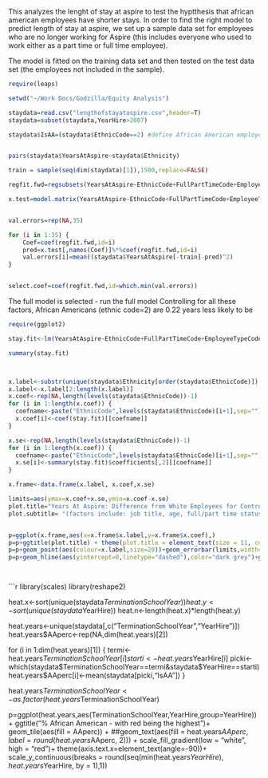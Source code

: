This analyzes the lenght of stay at aspire to test the hyptthesis that african american employees have shorter stays. In order to find the right model to predict length of stay at aspire, we set up a sample data set for employees who are no longer working for Aspire (this includes everyone who used to work either as a part time or full time employee). 

The model is fitted on the training data set and then tested on the test data set (the employees not included in the sample).


```{r}
require(leaps)

setwd("~/Work Docs/Godzilla/Equity Analysis")

staydata=read.csv("lengthofstayataspire.csv",header=T)
staydata=subset(staydata,YearHire>2007)

staydata$IsAA=(staydata$EthnicCode==2) #define African American employees


pairs(staydata$YearsAtAspire~staydata$Ethnicity)

train = sample(seq(dim(staydata)[1]),1500,replace=FALSE)

regfit.fwd=regsubsets(YearsAtAspire~EthnicCode+FullPartTimeCode+EmployeeTypeCode+JobGroup+Age+SchoolYearHire,data=staydata[train,],nvmax=35,method="forward")

x.test=model.matrix(YearsAtAspire~EthnicCode+FullPartTimeCode+EmployeeTypeCode+JobGroup+Age+SchoolYearHire,data=staydata[-train,])#create the test set for college


val.errors=rep(NA,35)

for (i in 1:35) {
    Coef=coef(regfit.fwd,id=i)
    pred=x.test[,names(Coef)]%*%coef(regfit.fwd,id=i)
    val.errors[i]=mean((staydata$YearsAtAspire[-train]-pred)^2)
}


select.coef=coef(regfit.fwd,id=which.min(val.errors))
```

The full model is selected - run the full model 
Controlling for all these factors, African Americans (ethnic code=2) are 0.22 years less likely to be 


```{r}
require(ggplot2)

stay.fit<-lm(YearsAtAspire~EthnicCode+FullPartTimeCode+EmployeeTypeCode+JobGroup+SchoolYearHire+Age,data=staydata)

summary(stay.fit)



x.label<-substr(unique(staydata$Ethnicity[order(staydata$EthnicCode)]),1,16)
x.label<-x.label[2:length(x.label)]
x.coef<-rep(NA,length(levels(staydata$EthnicCode))-1)
for (i in 1:length(x.coef)) {
  coefname<-paste("EthnicCode",levels(staydata$EthnicCode)[i+1],sep="")
  x.coef[i]<-coef(stay.fit)[[coefname]]
}

x.se<-rep(NA,length(levels(staydata$EthnicCode))-1)
for (i in 1:length(x.coef)) {
  coefname<-paste("EthnicCode",levels(staydata$EthnicCode)[i+1],sep="")
  x.se[i]<-summary(stay.fit)$coefficients[,2][[coefname]]
}

x.frame<-data.frame(x.label, x.coef,x.se)

limits=aes(ymax=x.coef+x.se,ymin=x.coef-x.se)
plot.title="Years At Aspire: Difference from White Employees for Controlling for Other Factors "
plot.subtitle= "(factors include: job title, age, full/part time status, year started)"


p=ggplot(x.frame,aes(x=x.frame$x.label,y=x.frame$x.coef),)
p=p+ggtitle(plot.title) + theme(plot.title = element_text(size = 11, colour = "black", vjust = 1))
p=p+geom_point(aes(colour=x.label,size=20))+geom_errorbar(limits,width=0.2)+theme(legend.position="none")+theme(axis.text.x=element_text(angle=-90))+xlab(" ") + ylab("residual difference in years") 
p=p+geom_hline(aes(yintercept=0,linetype="dashed"),color="dark grey")+geom_text(aes(0,0,label="White Employee Average",vjust=-1,hjust=-.5),color="dark grey",size=4)




```


```{r}
 library(scales)
library(reshape2)

heat.x<-sort(unique(staydata$TerminationSchoolYear))
heat.y<-sort(unique(staydata$YearHire))
heat.n<-length(heat.x)*length(heat.y)

heat.years<-unique(staydata[,c("TerminationSchoolYear","YearHire")])
heat.years$AAperc<-rep(NA,dim(heat.years)[2])

for (i in 1:dim(heat.years)[1]) {
  termi<-heat.years$TerminationSchoolYear[i]
  starti<-heat.years$YearHire[i]
  picki<-which(staydata$TerminationSchoolYear==termi&staydata$YearHire==starti)
  heat.years$AAperc[i]<-mean(staydata[picki,"IsAA"])
}

heat.years$TerminationSchoolYear<-as.factor(heat.years$TerminationSchoolYear)

p=ggplot(heat.years,aes(TerminationSchoolYear,YearHire,group=YearHire)) + 
    ggtitle("% African American - with red being the highest")+
    geom_tile(aes(fill = AAperc)) + 
    ##geom_text(aes(fill = heat.years$AAperc, label = round(heat.years$AAperc, 2))) +
    scale_fill_gradient(low = "white", high = "red")+ 
    theme(axis.text.x=element_text(angle=-90))+
    scale_y_continuous(breaks = round(seq(min(heat.years$YearHire), heat.years$YearHire, by = 1),1))

